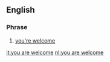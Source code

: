 ==English==

===Phrase===
{{infl|en|Phrasebook|head=[[you]] [[are]] [[welcome]]}}

# {{very|_|rare|or|formal}} [[you're welcome]]

[[it:you are welcome]]
[[nl:you are welcome]]